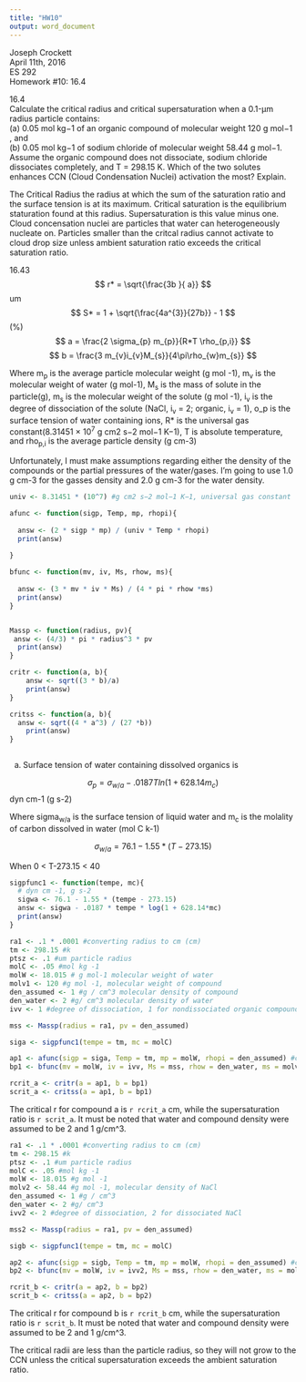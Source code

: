 ```yaml
---
title: "HW10"
output: word_document
---
```

Joseph Crockett  
April 11th, 2016  
ES 292  
Homework #10: 16.4

16.4   
Calculate the critical radius and critical supersaturation when a 0.1-μm radius particle contains:    
(a) 0.05 mol kg−1 of an organic compound of molecular weight 120 g mol−1 , and   
(b) 0.05 mol kg−1 of sodium chloride of molecular weight 58.44 g mol−1.   
Assume the organic compound does not dissociate, sodium chloride dissociates completely, and T = 298.15 K. Which of the two solutes enhances CCN (Cloud Condensation Nuclei) activation the most? Explain.

The Critical Radius the radius at which the sum of the saturation ratio and the surface tension is at its maximum. Critical saturation is the equilibrium staturation found at this radius.  Supersaturation is this value minus one.
Cloud concensation nuclei are particles that water can heterogeneously nucleate on. Particles smaller than the critcal radius cannot activate to cloud drop size unless ambient saturation ratio exceeds the critical saturation ratio. 


16.43
$$ r* = \sqrt{\frac{3b }{ a}} $$ um
$$ S* = 1 + \sqrt{\frac{4a^{3}}{27b}} - 1 $$ (%)
$$ a = \frac{2 \sigma_{p} m_{p}}{R*T \rho_{p,i}} $$
$$ b = \frac{3 m_{v}i_{v}M_{s}}{4\pi\rho_{w}m_{s}} $$

Where m~p~ is the average particle molecular weight (g mol -1), m~v~ is the molecular weight of water (g mol-1), M~s~ is the mass of solute in the particle(g), m~s~ is the molecular weight of the solute (g mol -1), i~v~ is the degree of dissociation of the solute (NaCl, i~v~ = 2; organic, i~v~ = 1), o_p is the surface tension of water containing ions, R* is the universal gas constant(8.31451 × 10^7^ g cm2 s−2 mol−1 K−1), T is absolute temperature, and rho~p,i~ is the average particle density (g cm-3)

Unfortunately, I must make assumptions regarding either the density of the compounds or the partial pressures of the water/gases. I'm going to use 1.0 g cm-3 for the gasses density and 2.0 g cm-3 for the water density.

```r
univ <- 8.31451 * (10^7) #g cm2 s−2 mol−1 K−1, universal gas constant

afunc <- function(sigp, Temp, mp, rhopi){
  
  answ <- (2 * sigp * mp) / (univ * Temp * rhopi)
  print(answ)
  
}

bfunc <- function(mv, iv, Ms, rhow, ms){
  
  answ <- (3 * mv * iv * Ms) / (4 * pi * rhow *ms)
  print(answ)
}


Massp <- function(radius, pv){
 answ <- (4/3) * pi * radius^3 * pv
  print(answ)
}

critr <- function(a, b){
    answ <- sqrt((3 * b)/a)
    print(answ)
}

critss <- function(a, b){
  answ <- sqrt((4 * a^3) / (27 *b))
    print(answ)
}



```

a) Surface tension of water containing dissolved organics is 

$$ \sigma_{p} = \sigma_{w/a} - .0187T ln(1+628.14m_{c}) $$ dyn cm-1 (g s-2)

Where sigma~w/a~ is the surface tension of liquid water and m~c~ is the molality of carbon dissolved in water (mol C k-1)

$$ \sigma_{w/a} = 76.1 - 1.55 * (T - 273.15) $$

When 0 < T-273.15 < 40 

```r
sigpfunc1 <- function(tempe, mc){
  # dyn cm -1, g s-2
  sigwa <- 76.1 - 1.55 * (tempe - 273.15)
  answ <- sigwa - .0187 * tempe * log(1 + 628.14*mc)
  print(answ)
}

```

```r
ra1 <- .1 * .0001 #converting radius to cm (cm)
tm <- 298.15 #k
ptsz <- .1 #um particle radius
molC <- .05 #mol kg -1
molW <- 18.015 # g mol-1 molecular weight of water
molv1 <- 120 #g mol -1, molecular weight of compound
den_assumed <- 1 #g / cm^3 molecular density of compound
den_water <- 2 #g/ cm^3 molecular density of water
ivv <- 1 #degree of dissociation, 1 for nondissociated organic compound

mss <- Massp(radius = ra1, pv = den_assumed)

siga <- sigpfunc1(tempe = tm, mc = molC)

ap1 <- afunc(sigp = siga, Temp = tm, mp = molW, rhopi = den_assumed) #cm
bp1 <- bfunc(mv = molW, iv = ivv, Ms = mss, rhow = den_water, ms = molv1) #cm^3

rcrit_a <- critr(a = ap1, b = bp1) 
scrit_a <- critss(a = ap1, b = bp1)
```

The critical r for compound a is `r rcrit_a` cm, while the supersaturation ratio is `r scrit_a`.  It must be noted that water and compound density were assumed to be 2 and 1 g/cm^3.


```r
ra1 <- .1 * .0001 #converting radius to cm (cm)
tm <- 298.15 #k
ptsz <- .1 #um particle radius
molC <- .05 #mol kg -1
molW <- 18.015 #g mol -1
molv2 <- 58.44 #g mol -1, molecular density of NaCl
den_assumed <- 1 #g / cm^3
den_water <- 2 #g/ cm^3
ivv2 <- 2 #degree of dissociation, 2 for dissociated NaCl

mss2 <- Massp(radius = ra1, pv = den_assumed)

sigb <- sigpfunc1(tempe = tm, mc = molC)

ap2 <- afunc(sigp = sigb, Temp = tm, mp = molW, rhopi = den_assumed) #cm
bp2 <- bfunc(mv = molW, iv = ivv2, Ms = mss, rhow = den_water, ms = molv2) #cm^3

rcrit_b <- critr(a = ap2, b = bp2) 
scrit_b <- critss(a = ap2, b = bp2)
```

The critical r for compound b is `r rcrit_b` cm, while the supersaturation ratio is `r scrit_b`.  It must be noted that water and compound density were assumed to be 2 and 1 g/cm^3.

The critical radii are less than the particle radius,  so they will not grow to the CCN unless the critical supersaturation exceeds the ambient saturation ratio.  


